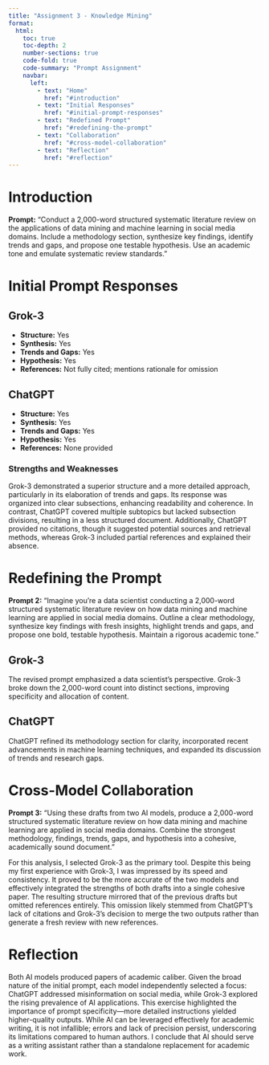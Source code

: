 ```yaml
---
title: "Assignment 3 - Knowledge Mining"
format: 
  html:
    toc: true
    toc-depth: 2
    number-sections: true
    code-fold: true
    code-summary: "Prompt Assignment"
    navbar:
      left:
        - text: "Home"
          href: "#introduction"
        - text: "Initial Responses"
          href: "#initial-prompt-responses"
        - text: "Redefined Prompt"
          href: "#redefining-the-prompt"
        - text: "Collaboration"
          href: "#cross-model-collaboration"
        - text: "Reflection"
          href: "#reflection"
---
```


# Introduction

**Prompt:** "Conduct a 2,000-word structured systematic literature review on the applications of data mining and machine learning in social media domains. Include a methodology section, synthesize key findings, identify trends and gaps, and propose one testable hypothesis. Use an academic tone and emulate systematic review standards."

# Initial Prompt Responses

## Grok-3

-   **Structure:** Yes\
-   **Synthesis:** Yes\
-   **Trends and Gaps:** Yes\
-   **Hypothesis:** Yes\
-   **References:** Not fully cited; mentions rationale for omission

## ChatGPT

-   **Structure:** Yes\
-   **Synthesis:** Yes\
-   **Trends and Gaps:** Yes\
-   **Hypothesis:** Yes\
-   **References:** None provided

### Strengths and Weaknesses

Grok-3 demonstrated a superior structure and a more detailed approach, particularly in its elaboration of trends and gaps. Its response was organized into clear subsections, enhancing readability and coherence. In contrast, ChatGPT covered multiple subtopics but lacked subsection divisions, resulting in a less structured document. Additionally, ChatGPT provided no citations, though it suggested potential sources and retrieval methods, whereas Grok-3 included partial references and explained their absence.

# Redefining the Prompt

**Prompt 2:** "Imagine you’re a data scientist conducting a 2,000-word structured systematic literature review on how data mining and machine learning are applied in social media domains. Outline a clear methodology, synthesize key findings with fresh insights, highlight trends and gaps, and propose one bold, testable hypothesis. Maintain a rigorous academic tone."

## Grok-3

The revised prompt emphasized a data scientist’s perspective. Grok-3 broke down the 2,000-word count into distinct sections, improving specificity and allocation of content.

## ChatGPT

ChatGPT refined its methodology section for clarity, incorporated recent advancements in machine learning techniques, and expanded its discussion of trends and research gaps.

# Cross-Model Collaboration

**Prompt 3:** "Using these drafts from two AI models, produce a 2,000-word structured systematic literature review on how data mining and machine learning are applied in social media domains. Combine the strongest methodology, findings, trends, gaps, and hypothesis into a cohesive, academically sound document."

For this analysis, I selected Grok-3 as the primary tool. Despite this being my first experience with Grok-3, I was impressed by its speed and consistency. It proved to be the more accurate of the two models and effectively integrated the strengths of both drafts into a single cohesive paper. The resulting structure mirrored that of the previous drafts but omitted references entirely. This omission likely stemmed from ChatGPT’s lack of citations and Grok-3’s decision to merge the two outputs rather than generate a fresh review with new references.

# Reflection

Both AI models produced papers of academic caliber. Given the broad nature of the initial prompt, each model independently selected a focus: ChatGPT addressed misinformation on social media, while Grok-3 explored the rising prevalence of AI applications. This exercise highlighted the importance of prompt specificity—more detailed instructions yielded higher-quality outputs. While AI can be leveraged effectively for academic writing, it is not infallible; errors and lack of precision persist, underscoring its limitations compared to human authors. I conclude that AI should serve as a writing assistant rather than a standalone replacement for academic work.
